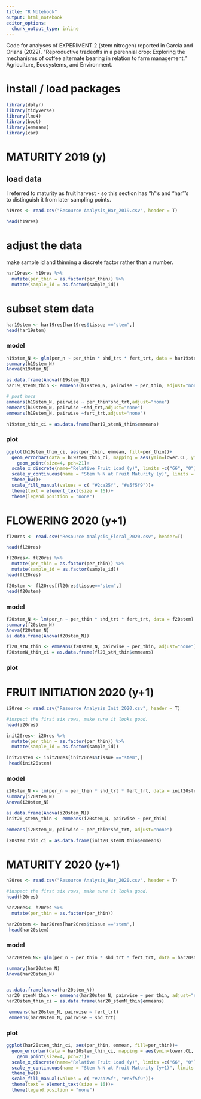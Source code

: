 ```yaml
---
title: "R Notebook"
output: html_notebook
editor_options: 
  chunk_output_type: inline
---
```


Code for analyses of EXPERIMENT 2 (stem nitrogen) reported in Garcia and Orians (2022). "Reproductive tradeoffs in a perennial crop: Exploring the mechanisms of coffee alternate bearing in relation to farm management." Agriculture, Ecosystems, and Environment.


# install / load packages 


```r
library(dplyr)
library(tidyverse)
library(lme4)
library(boot)
library(emmeans)
library(car)
```


# MATURITY 2019 (y)

## load data
I referred to maturity as fruit harvest - so this section has "h"'s and "har"'s to distinguish it from later sampling points. 
```r


h19res <- read.csv("Resource Analysis_Har_2019.csv", header = T)

head(h19res) 

```

# adjust the data
make sample id and thinning a discrete factor rather than a number. 
```r

har19res<- h19res %>%
  mutate(per_thin = as.factor(per_thin)) %>% 
  mutate(sample_id = as.factor(sample_id))


```

# subset stem data
```r
har19stem <- har19res[har19res$tissue =="stem",]
head(har19stem)

```

###  model 
```r
h19stem_N <- glm(per_n ~ per_thin * shd_trt * fert_trt, data = har19stem)
summary(h19stem_N)
Anova(h19stem_N)

as.data.frame(Anova(h19stem_N))
har19_stemN_thin <- emmeans(h19stem_N, pairwise ~ per_thin, adjust="none")

# post hocs
emmeans(h19stem_N, pairwise ~ per_thin*shd_trt,adjust="none")
emmeans(h19stem_N, pairwise ~shd_trt,adjust="none")
emmeans(h19stem_N, pairwise ~fert_trt,adjust="none")

h19stem_thin_ci = as.data.frame(har19_stemN_thin$emmeans)
```

###  plot 

```r
ggplot(h19stem_thin_ci, aes(per_thin, emmean, fill=per_thin))+
  geom_errorbar(data = h19stem_thin_ci, mapping = aes(ymin=lower.CL, ymax=upper.CL), width = 0.5, color="black")+
    geom_point(size=4, pch=21)+
  scale_x_discrete(name="Relative Fruit Load (y)", limits =c("66", "0"), labels = c("33%","100%"))+
  scale_y_continuous(name = "Stem % N at Fruit Maturity (y)", limits = c(1,2))+
  theme_bw()+
  scale_fill_manual(values = c( "#2ca25f", "#e5f5f9"))+
  theme(text = element_text(size = 16))+
  theme(legend.position = "none")

```


# FLOWERING 2020 (y+1)

```r

fl20res <- read.csv("Resource Analysis_Floral_2020.csv", header=T)

head(fl20res)
```

```r
fl20res<- fl20res %>%  
  mutate(per_thin = as.factor(per_thin)) %>% 
  mutate(sample_id = as.factor(sample_id))
head(fl20res)
```

```r
f20stem <- fl20res[fl20res$tissue=="stem",]
head(f20stem)
```


### model 

```r
f20stem_N <- lm(per_n ~ per_thin * shd_trt * fert_trt, data = f20stem)
summary(f20stem_N)
Anova(f20stem_N)
as.data.frame(Anova(f20stem_N))

fl20_stN_thin <- emmeans(f20stem_N, pairwise ~ per_thin, adjust="none")
f20stemN_thin_ci = as.data.frame(fl20_stN_thin$emmeans)
```




### plot

# FRUIT INITIATION 2020 (y+1)

```r

i20res <- read.csv("Resource Analysis_Init_2020.csv", header = T)

#inspect the first six rows, make sure it looks good. 
head(i20res) 

```

```r

init20res<- i20res %>%
  mutate(per_thin = as.factor(per_thin)) %>% 
  mutate(sample_id = as.factor(sample_id))


```

```r
init20stem <- init20res[init20res$tissue =="stem",]
 head(init20stem)

```

### model 
```r
i20stem_N <- lm(per_n ~ per_thin * shd_trt * fert_trt, data = init20stem)
summary(i20stem_N)
Anova(i20stem_N)

as.data.frame(Anova(i20stem_N))
init20_stemN_thin <- emmeans(i20stem_N, pairwise ~ per_thin)

emmeans(i20stem_N, pairwise ~ per_thin*shd_trt, adjust="none")

i20stem_thin_ci = as.data.frame(init20_stemN_thin$emmeans)
```


# MATURITY 2020 (y+1)

```r

h20res <- read.csv("Resource Analysis_Har_2020.csv", header = T)

#inspect the first six rows, make sure it looks good. 
head(h20res) 

```

```r
har20res<- h20res %>%
  mutate(per_thin = as.factor(per_thin)) 
```


```r
har20stem <- har20res[har20res$tissue =="stem",]
 head(har20stem)
```

###  model 
```r
har20stem_N<- glm(per_n ~ per_thin * shd_trt * fert_trt, data = har20stem)

summary(har20stem_N)
Anova(har20stem_N)


as.data.frame(Anova(har20stem_N))
har20_stemN_thin <- emmeans(har20stem_N, pairwise ~ per_thin, adjust="none")
har20stem_thin_ci = as.data.frame(har20_stemN_thin$emmeans)

 emmeans(har20stem_N, pairwise ~ fert_trt)
 emmeans(har20stem_N, pairwise ~ shd_trt)

```

### plot 

```r

ggplot(har20stem_thin_ci, aes(per_thin, emmean, fill=per_thin))+
  geom_errorbar(data = har20stem_thin_ci, mapping = aes(ymin=lower.CL, ymax=upper.CL), width = 0.5, color="black")+
    geom_point(size=4, pch=21)+
  scale_x_discrete(name="Relative Fruit Load (y)", limits =c("66", "0"), labels = c("33%","100%"))+
  scale_y_continuous(name = "Stem % N at Fruit Maturity (y+1)", limits = c(1,2))+
  theme_bw()+
  scale_fill_manual(values = c( "#2ca25f", "#e5f5f9"))+
  theme(text = element_text(size = 16))+
  theme(legend.position = "none")

```








